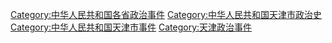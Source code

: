 [[Category:中华人民共和国各省政治事件|Category:中华人民共和国各省政治事件]]
[[Category:中华人民共和国天津市政治史|Category:中华人民共和国天津市政治史]]
[[Category:中华人民共和国天津市事件|Category:中华人民共和国天津市事件]]
[[Category:天津政治事件|Category:天津政治事件]]